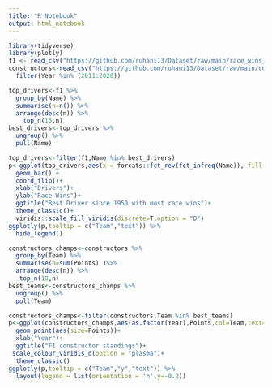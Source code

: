 ```yaml
---
title: "R Notebook"
output: html_notebook
---
```



```r
library(tidyverse)
library(plotly)
f1 <- read_csv("https://github.com/ruhani13/Dataset/raw/main/race_wins_1950-2020.csv",show_col_types = FALSE)
constructors<-read_csv("https://github.com/ruhani13/Dataset/raw/main/constructors_championship_1958-2020.csv",show_col_types = FALSE) %>% 
  filter(Year %in% (2011:2020))
```

```r
top_drivers<-f1 %>% 
  group_by(Name) %>% 
  summarise(n=n()) %>% 
  arrange(desc(n)) %>% 
    top_n(15,n)
best_drivers<-top_drivers %>% 
  ungroup() %>% 
  pull(Name)
```

```r
top_drivers<-filter(f1,Name %in% best_drivers)
p<-ggplot(top_drivers,aes(x = forcats::fct_rev(fct_infreq(Name)), fill = Team,text=paste("Race Wins: ", ..count..)))+
  geom_bar() +
  coord_flip()+
  xlab("Drivers")+
  ylab("Race Wins")+
  ggtitle("Best Driver since 1950 with most race wins")+
  theme_classic()+
  viridis::scale_fill_viridis(discrete=T,option = "D") 
ggplotly(p,tooltip = c("Team","text")) %>% 
  hide_legend()
```
```r
constructors_champs<-constructors %>% 
  group_by(Team) %>% 
  summarise(n=sum(Points) )%>% 
  arrange(desc(n)) %>% 
   top_n(10,n)
best_teams<-constructors_champs %>% 
  ungroup() %>% 
  pull(Team) 
```

```r
constructors_champs<-filter(constructors,Team %in% best_teams)
p<-ggplot(constructors_champs,aes(as.factor(Year),Points,col=Team,text=paste("Position: ",Position)))+
  geom_point(aes(size=Points))+
  xlab("Year")+
  ggtitle("F1 constructor standings")+
 scale_colour_viridis_d(option = "plasma")+
  theme_classic()
ggplotly(p,tooltip = c("Team","y","text")) %>% 
  layout(legend = list(orientation = 'h',y=-0.2))

```